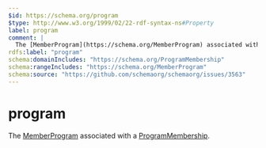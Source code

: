 ```yaml
---
$id: https://schema.org/program
$type: http://www.w3.org/1999/02/22-rdf-syntax-ns#Property
label: program
comment: |
  The [MemberProgram](https://schema.org/MemberProgram) associated with a [ProgramMembership](https://schema.org/ProgramMembership).
rdfs:label: "program"
schema:domainIncludes: "https://schema.org/ProgramMembership"
schema:rangeIncludes: "https://schema.org/MemberProgram"
schema:source: "https://github.com/schemaorg/schemaorg/issues/3563"
---
```


# program

The [MemberProgram](https://schema.org/MemberProgram) associated with a [ProgramMembership](https://schema.org/ProgramMembership).

